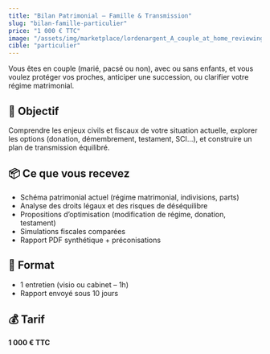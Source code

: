 ```yaml
---
title: "Bilan Patrimonial – Famille & Transmission"
slug: "bilan-famille-particulier"
price: "1 000 € TTC"
image: "/assets/img/marketplace/lordenargent_A_couple_at_home_reviewing_family_planning_docum_e1ca3ac1-5c89-4c5c-bcda-183583c00fd8_3.webp"
cible: "particulier"
---
```


Vous êtes en couple (marié, pacsé ou non), avec ou sans enfants, et vous voulez protéger vos proches, anticiper une succession, ou clarifier votre régime matrimonial.

## 🎯 Objectif
Comprendre les enjeux civils et fiscaux de votre situation actuelle, explorer les options (donation, démembrement, testament, SCI...), et construire un plan de transmission équilibré.

## 📦 Ce que vous recevez
- Schéma patrimonial actuel (régime matrimonial, indivisions, parts)
- Analyse des droits légaux et des risques de déséquilibre
- Propositions d’optimisation (modification de régime, donation, testament)
- Simulations fiscales comparées
- Rapport PDF synthétique + préconisations

## 📅 Format
- 1 entretien (visio ou cabinet – 1h)
- Rapport envoyé sous 10 jours

## 💰 Tarif
**1 000 € TTC**

<CTA label="Je protège mes proches et prépare ma transmission" />
